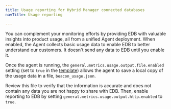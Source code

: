 ```yaml
---
title: Usage reporting for Hybrid Manager connected databases
navTitle: Usage reporting

---
```


You can complement your monitoring efforts by providing EDB with valuable insights into product usage, all from a unified Agent deployment. When enabled, the Agent collects basic usage data to enable EDB to better understand our customers. It doesn't send any data to EDB until you enable it.

Once the agent is running, the `general.metrics.usage.output.file.enabled` setting (set to `true` in the [template](/edb-postgres-ai/hybrid-manager/using_hybrid_manager/monitoring/mon_ext_dbs/mon_with_agent/configure_agent/#prepare-a-configuration-file)) allows the agent to save a local copy of the usage data in a file, `beacon_usage.json`.

Review this file to verify that the information is accurate and does not contain any data you are not happy to share with EDB. Then, enable reporting to EDB by setting `general.metrics.usage.output.http.enabled` to `true`.
